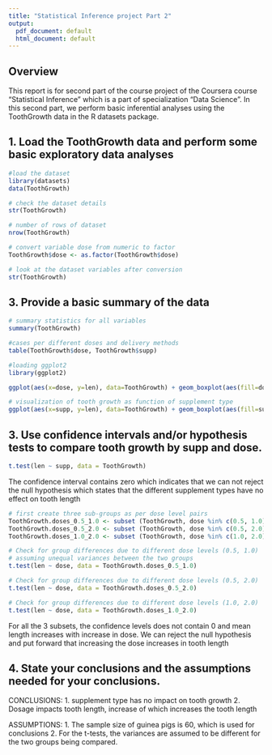 ---
title: "Statistical Inference project Part 2"
output:
  pdf_document: default
  html_document: default
---

## Overview
This report is for second part of the course project of the Coursera course "Statistical Inference" which is a part of specialization "Data Science". In this second part, we perform basic inferential analyses using the ToothGrowth data in the R datasets package.


## 1. Load the ToothGrowth data and perform some basic exploratory data analyses

```{r}
#load the dataset
library(datasets)
data(ToothGrowth)

# check the dataset details
str(ToothGrowth)
```
```{r}
# number of rows of dataset
nrow(ToothGrowth)
```

```{r}
# convert variable dose from numeric to factor
ToothGrowth$dose <- as.factor(ToothGrowth$dose)

# look at the dataset variables after conversion
str(ToothGrowth)
```

## 3. Provide a basic summary of the data

```{r}
# summary statistics for all variables
summary(ToothGrowth)
```

```{r}
#cases per different doses and delivery methods
table(ToothGrowth$dose, ToothGrowth$supp)
```

```{r}
#loading ggplot2
library(ggplot2)
```
```{r}
ggplot(aes(x=dose, y=len), data=ToothGrowth) + geom_boxplot(aes(fill=dose))
```

```{r}
# visualization of tooth growth as function of supplement type
ggplot(aes(x=supp, y=len), data=ToothGrowth) + geom_boxplot(aes(fill=supp))
```

## 3. Use confidence intervals and/or hypothesis tests to compare tooth growth by supp and dose. 
```{r}
t.test(len ~ supp, data = ToothGrowth)
```
The confidence interval contains zero which indicates that we can not reject the null hypothesis which states that the different supplement types have no effect on tooth length

```{r}
# first create three sub-groups as per dose level pairs
ToothGrowth.doses_0.5_1.0 <- subset (ToothGrowth, dose %in% c(0.5, 1.0)) 
ToothGrowth.doses_0.5_2.0 <- subset (ToothGrowth, dose %in% c(0.5, 2.0)) 
ToothGrowth.doses_1.0_2.0 <- subset (ToothGrowth, dose %in% c(1.0, 2.0)) 

# Check for group differences due to different dose levels (0.5, 1.0)
# assuming unequal variances between the two groups
t.test(len ~ dose, data = ToothGrowth.doses_0.5_1.0)
```

```{r}
# Check for group differences due to different dose levels (0.5, 2.0)
t.test(len ~ dose, data = ToothGrowth.doses_0.5_2.0)
```
```{r}
# Check for group differences due to different dose levels (1.0, 2.0)
t.test(len ~ dose, data = ToothGrowth.doses_1.0_2.0)
```
For all the 3 subsets, the confidence levels does not contain 0 and mean length increases with increase in dose. We can reject the null hypothesis and put forward that increasing the dose increases in tooth length

## 4. State your conclusions and the assumptions needed for your conclusions.

CONCLUSIONS:
1. supplement type has no impact on tooth growth
2. Dosage impacts tooth length, increase of which increases the tooth length

ASSUMPTIONS:
1. The sample size of guinea pigs is 60, which is used for conclusions
2. For the t-tests, the variances are assumed to be different for the two groups being compared. 




